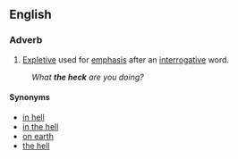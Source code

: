 ==English==
===Adverb===
{{infl|en|adverb|head=[[the]] [[heck]]}}
#[[Expletive]] used for [[emphasis]] after an [[interrogative]] word.
:''What '''the heck''' are you doing?''
====Synonyms====
*[[in hell]]
*[[in the hell]]
*[[on earth]]
*[[the hell]]